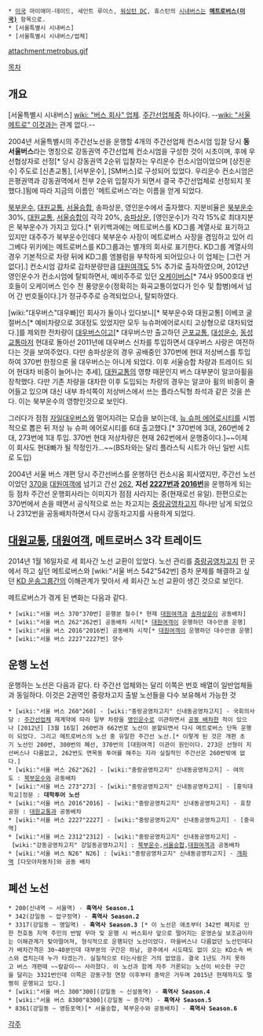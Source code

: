  * [[미국]] 마이애미-데이드, 세인트 루이스, [[워싱턴 DC]], 휴스턴의 [[시내버스]]는 '''[[메트로버스(미국)]]''' 항목으로.
 * [서울특별시 시내버스]
 * [서울특별시 시내버스/업체]

attachment:metrobus.gif

[[목차]]
== 개요 ==
[서울특별시 시내버스] [[wiki: "버스 회사" 업체]]. [[주간선업체]]중 하나이다.
--[[wiki: "서울메트로" 이것]]과는 관계 없다.--

2004년 서울특별시의 주간선노선을 운행할 4개의 주간선업체 컨소시엄 입찰 당시 '''동서울버스'''라는 명칭으로 강동권역 주간선업체 컨소시엄을 구성한 것이 시초이며, 후에 우선협상자로 선정[* 당시 강동권역 2순위 입찰자는 우리운수 컨소시엄이었으며 [상진운수] 주도로 [신촌교통], [서부운수], [SM버스]로 구성되어 있었다. 우리운수 컨소시엄은 은평권역과 강동권역에서 전부 2순위 입찰자가 되면서 결국 주간선업체로 선정되지 못했다.]됨에 따라 지금의 이름인 '메트로버스'라는 이름을 얻게 되었다.

[[북부운수]], [[대원교통]], [[서울승합]], 송파상운, 영인운수에서 출자했다. 지분비율은 [[북부운수]] 30%, [[대원교통]], [[서울승합]]이 각각 20%, [[송파상운]], [영인운수]가 각각 15%로 최대지분은 북부운수가 가지고 있다.[* 위키백과에는 메트로버스를 KD그룹 계열사로 표기하고 있지만 대주주가 북부운수인데다 북부운수 사장이 메트로버스 사장을 겸임하고 있어 리그베다 위키에는 메트로버스를 KD그룹과는 별개의 회사로 표기한다. KD그룹 계열사의 경우 기본적으로 차량 뒤에 KD그룹 엠블럼을 부착하게 되어있으나 이 업체는 [그런 거 없다].]
컨소시엄 감차로 감차분량만큼 [[대원여객]]도 5% 추가로 출자하였으며, 2012년 영인운수가 컨소시엄에 탈퇴하면서, 예비주주로 있던 [[오케이버스]][* 74사 9500호대 번호들이 오케이버스 인수 전 풍양운수(정확히는 화곡교통이었다가 인수 및 합병)에서 넘어 간 번호들이다.]가 정규주주로 승격되었으나, 탈퇴하였다.

[wiki:"대우버스"대우빠]인 회사가 둘이나 있다보니[* 북부운수와 대원교통] 이베코 굴절버스[* 예비차량으로 3대정도 있었지만 모두 뉴슈퍼에어로시티 고상형으로 대차되었다.]를 제외한 전차량이 [[대우버스]]이고[* 대우버스만 출고하던 [[군포교통]], [[대성운수]], [[동성교통]]마저 현대로 돌아선 2011년에 대우버스 신차를 투입하면서 대우버스 사랑은 여전하다는 것을 보여주었다. 다만 송파상운의 경우 공배중인 370번에 현대 저상버스를 투입하여 370번 한정으론 올 대우버스는 아니게 되었다. 이후 서울승합 차량과 트레이드 되어 현대차 비중이 늘어나는 추세], [[대원교통]]의 영향 때문인지 버스 대부분이 알코아휠을 장착했다. 다만 기존 차량을 대차한 이후 도입되는 차량의 경우는 알코아 휠의 비중이 줄어들고 있으며 대신 내부 좌석쪽이 저상버스에서 쓰는 플라스틱형 좌석과 같은 것을 쓴다. 이는 북부운수의 영향인것으로 보인다. 

그러다가 점점 [[자일대우버스]]와 멀어지려는 모습을 보이는데, [[뉴 슈퍼 에어로시티]]를 시범적으로 뽑은 뒤 저상 뉴 슈퍼 에어로시티를 6대 출고했다.[* 370번에 3대, 260번에 2대, 273번에 1대 투입. 370번 현대 저상차량은 현재 262번에서 운행중이다.]~~이제 이 회사도 현대빠가 될 작정인가...~~(BS차와는 달리 플라스틱 시트가 아닌 일반 시트로 도입)

2004년 서울 버스 개편 당시 주간선버스를 운행하던 컨소시움 회사였지만, 주간선 노선이었던 [[서울 버스 370|370]]을 [[대원여객]]에 넘기고 간선 [[서울 버스 262|262]], '''지선 [[서울 버스 2227|2227번]]과 [[서울 버스 2016|2016번]]'''을 운행하게 되는 등 점차 주간선 운행회사라는 이미지가 점점 사라지는 중(현재로선 유일). 한편으로는 370번에서 손을 떼면서 공식적으로 쓰는 차고지는 [[중랑공영차고지]] 하나만 남게 되었으나 2312번을 공동배차하면서 다시 강동차고지를 사용하게 되었다.

== [[대원교통]], [[대원여객]], 메트로버스 3각 트레이드 ==
2014년 1월 16일자로 세 회사간 노선 교환이 있었다. 노선 관리를 [[중랑공영차고지]] 한 곳에서 하고 싶던 메트로버스와 [wiki:"서울 버스 542"542번] 증차 문제를 해결하고 싶던 [[KD 운송그룹]]간의 이해관계가 맞아서 세 회사간 노선 교환이 생긴 것으로 보인다.

메트로버스가 겪게 된 변화는 다음과 같다.

 * [wiki:"서울 버스 370"370번] 운행분 철수[* 현재 [[대원여객]]과 [[송파상운]]이 공동배차]
 * [wiki:"서울 버스 262"262번] 공동배차 시작[* [[대원여객]]이 운행하던 대수만큼 운행]
 * [wiki:"서울 버스 2016"2016번] 공동배차 시작[* [[대원여객]]이 운행하던 대수만큼 운행]
 * [wiki:"서울 버스 2227"2227번] 양수

== 운행 노선 ==
운행하는 노선은 다음과 같다. 타 주간선 업체와는 달리 이쪽은 번호 배열이 일반업체들과 동일하다. 이것은 2권역인 중랑차고지 출발 노선들을 다수 보유해서 가능한 것

 * [wiki:"서울 버스 260"260] - [wiki:"중랑공영차고지" 신내동공영차고지] - 국회의사당 : [[주간선업체]] 재계약에 따라 일부 차량을 [[영인운수]]로 이관하면서 [[공동 배차]]한 적이 있으나 [2012년] [3월 16일] 260번과 662번로 노선이 분할되면서 다시 메트로버스 단독 운행이 되었다. 그리고 메트로버스의 노선 중 유일한 주간선 노선.[* 이렇게 된 것은 개편 초기 노선인 200번, 300번의 폐선, 370번의 [대원여객] 이관이 원인이다. 273은 선형이 지선버스나 다름없고, 262번도 면목동 투어를 해주는 지라 실질적인 주간선은 260번밖에 없다.]
 * [wiki:"서울 버스 262"262] - [wiki:"중랑공영차고지" 신내동공영차고지] - 여의도 : [[북부운수]]와 공동배차
 * [wiki:"서울 버스 273"273] - [wiki:"중랑공영차고지" 신내동공영차고지] - [홍익대학교]정문 : '''대학투어 노선'''
 * [wiki:"서울 버스 2016"2016] - [wiki:"중랑공영차고지" 신내동공영차고지] - 효창공원 : [[대원교통]]과 공동배차
 * [wiki:"서울 버스 2227"2227] - [wiki:"중랑공영차고지" 신내동공영차고지] - [중곡역]
 * [wiki:"서울 버스 2312"2312] - [wiki:"중랑공영차고지" 신내동공영차고지] - [wiki:"강동공영차고지" 강일동공영차고지] : [[북부운수]],[[서울승합]],[[대원여객]]과 공동배차
 * [wiki:"서울 버스 N26" N26] : [wiki:"중랑공영차고지" 신내동공영차고지] - [[개화역]] [다모아자동차]와 공동 배차

== 폐선 노선 ==
 * 200(신내역 ~ 서울역) - '''흑역사 Season.1'''
 * 342(강일동 ~ 압구정역) - '''흑역사 Season.2'''
 * 3317(강일동 ~ 명일역) - '''흑역사 Season.3''' [* 이 노선은 애초부터 342번 폐지로 인한 천호동 지역 주민의 반발 무마 및 운행 시 버스회사 앞으로 떨어지는 운영손실 보조금이라는 이해관계가 맞아떨어져, 형식적으로 운행되던 노선이었다. 마을버스나 다름없던 노선인데다가 배차간격은 30~40분인데 대부분의 구간은 하남, 광주에서 시도때도 없이 오는 KD소속 버스와 겹치는데 누가 타겠는가. 실질적으로 타는사람은 거의 없었음. 결국 1년도 가지 못하고 버스 개편때 ~~칼같이~~ 사라졌다. 이 노선과 함께 자주 거론되는 노선이 비슷한 구간을 달리는 3321번인데 이쪽은 강동구청 연장 이후부터 중박은 거두며 2015년 현재까지도 멀쩡히 운행되고 있다.]
 * [wiki:"서울 버스 300"300](강일동 ~ 신설동역) - '''흑역사 Season.4'''
 * [wiki:"서울 버스 8300"8300](강일동 ~ 종각역) - '''흑역사 Season.5'''
 * 8361(강일동 ~ 영등포역)[* 서울승합, 북부운수와 공동배차] - '''흑역사 Season.6'''

[[각주]]
